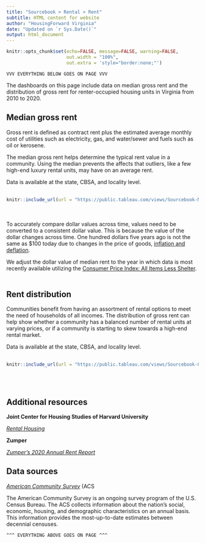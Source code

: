 ```yaml
---
title: "Sourcebook > Rental > Rent"
subtitle: HTML content for website
author: "HousingForward Virginia"
date: "Updated on `r Sys.Date()`"
output: html_document
---
```


```r
knitr::opts_chunk$set(echo=FALSE, message=FALSE, warning=FALSE,
                      out.width = "100%",
                      out.extra = 'style="border:none;"')
```

```
VVV EVERYTHING BELOW GOES ON PAGE VVV
```
The dashboards on this page include data on median gross rent and the distribution of
gross rent for renter-occupied housing units in Virginia from 2010 to 2020. 


## Median gross rent

Gross rent is defined as contract rent plus the estimated average monthly cost of
utilities such as electricity, gas, and water/sewer and fuels such as oil or kerosene. 

The median gross rent helps determine the typical rent value in a community. Using the
median prevents the affects that outliers, like a few high-end luxury rental units, may 
have on an average rent. 

Data is available at the state, CBSA, and locality level.
<br><br>
```r
knitr::include_url(url = "https://public.tableau.com/views/Sourcebook-Mediangrossrent/Statewide?:showVizHome=no&:embed=true", height = "500px")
```
<br><br>
To accurately compare dollar values across time, values need to be converted to a consistent dollar value. This is because the value of the dollar changes across time. One hundred dollars five years ago is not the same as \$100 today due to changes in the price of goods, [inflation and deflation](https://www.vox.com/2014/7/24/18080392/inflation-definition-and-explanation).

We adjust the dollar value of median rent to the year in which data is most recently available utilizing the [Consumer Price Index: All Items Less Shelter](https://fred.stlouisfed.org/series/CUUR0000SA0L2).
<br><br>
 
## Rent distribution

Communities benefit from having an assortment of rental options to meet the need of 
households of all incomes. The distribution of gross rent can help show whether a 
community has a balanced number of rental units at varying prices, or if a community 
is starting to skew towards a high-end rental market. 

Data is available at the state, CBSA, and locality level.
<br><br>
```r
knitr::include_url(url = "https://public.tableau.com/views/Sourcebook-Grossrentdistribution/Statewide?:showVizHome=no&:embed=true", height = "500px")
```
<br><br>

## Additional resources

**Joint Center for Housing Studies of Harvard University**

[*Rental Housing*](https://www.jchs.harvard.edu/research-areas/rental-housing)

**Zumper**

[*Zumper's 2020 Annual Rent Report*](https://www.zumper.com/blog/zumper-2021-annual-rent-report/)


## Data sources

[*American Community Survey*](https://www.census.gov/programs-surveys/acs) (ACS

The American Community Survey is an ongoing survey program of the U.S. Census Bureau. The ACS collects information about the nation’s social, economic, housing, and demographic characteristics on an annual basis. This information provides the most-up-to-date estimates between decennial censuses.

```
^^^ EVERYTHING ABOVE GOES ON PAGE ^^^
```